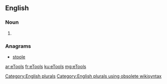 ==English==

===Noun===
{{head|en}}

# {{plural of|eTool}}

===Anagrams===
* [[stoole#English|stoole]]

[[Category:English plurals]][[Category:English plurals using obsolete wikisyntax]]

[[ar:eTools]]
[[fr:eTools]]
[[ku:eTools]]
[[mg:eTools]]